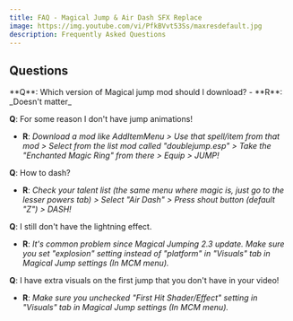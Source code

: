 ```yaml
---
title: FAQ - Magical Jump & Air Dash SFX Replace
image: https://img.youtube.com/vi/PfkBVvt53Ss/maxresdefault.jpg
description: Frequently Asked Questions
---
```


## Questions
<div className="[&>ul]:list-none mt-6">
**Q**: Which version of Magical jump mod should I download?
- **R**: _Doesn't matter_ 

**Q**: For some reason I don't have jump animations!
- **R**: _Download a mod like AddItemMenu > Use that spell/item from that mod > Select from the list mod called "doublejump.esp" > Take the "Enchanted Magic Ring" from there > Equip > JUMP!_

**Q**: How to dash?
- **R**: _Check your talent list (the same menu where magic is, just go to the lesser powers tab) > Select "Air Dash" > Press shout button (default "Z") > DASH!_

**Q**: I still don't have the lightning effect.
- **R**: _It's common problem since Magical Jumping 2.3 update. Make sure you set "explosion" setting instead of "platform" in "Visuals" tab in Magical Jump settings (In MCM menu)._

**Q**: I have extra visuals on the first jump that you don't have in your video!
- **R**: _Make sure you unchecked "First Hit Shader/Effect" setting in "Visuals" tab in Magical Jump settings (In MCM menu)._
</div>